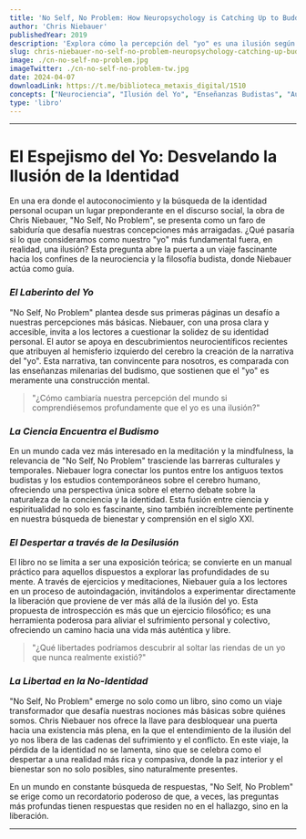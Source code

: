 ```yaml
---
title: 'No Self, No Problem: How Neuropsychology is Catching Up to Buddhism'
author: 'Chris Niebauer'
publishedYear: 2019
description: 'Explora cómo la percepción del "yo" es una ilusión según la neurociencia y el budismo, ofreciendo un camino hacia la paz interior y el bienestar al comprender esta naturaleza ilusoria.'
slug: chris-niebauer-no-self-no-problem-neuropsychology-catching-up-buddhism
image: ./cn-no-self-no-problem.jpg
imageTwitter: ./cn-no-self-no-problem-tw.jpg
date: 2024-04-07
downloadLink: https://t.me/biblioteca_metaxis_digital/1510
concepts: ["Neurociencia", "Ilusión del Yo", "Enseñanzas Budistas", "Autoconocimiento", "Liberación del Sufrimiento"]
type: 'libro'
---
```


---

# El Espejismo del Yo: Desvelando la Ilusión de la Identidad

En una era donde el autoconocimiento y la búsqueda de la identidad personal ocupan un lugar preponderante en el discurso social, la obra de Chris Niebauer, "No Self, No Problem", se presenta como un faro de sabiduría que desafía nuestras concepciones más arraigadas. ¿Qué pasaría si lo que consideramos como nuestro "yo" más fundamental fuera, en realidad, una ilusión? Esta pregunta abre la puerta a un viaje fascinante hacia los confines de la neurociencia y la filosofía budista, donde Niebauer actúa como guía.

### _El Laberinto del Yo_

"No Self, No Problem" plantea desde sus primeras páginas un desafío a nuestras percepciones más básicas. Niebauer, con una prosa clara y accesible, invita a los lectores a cuestionar la solidez de su identidad personal. El autor se apoya en descubrimientos neurocientíficos recientes que atribuyen al hemisferio izquierdo del cerebro la creación de la narrativa del "yo". Esta narrativa, tan convincente para nosotros, es comparada con las enseñanzas milenarias del budismo, que sostienen que el "yo" es meramente una construcción mental.

> "¿Cómo cambiaría nuestra percepción del mundo si comprendiésemos profundamente que el yo es una ilusión?"

### _La Ciencia Encuentra el Budismo_

En un mundo cada vez más interesado en la meditación y la mindfulness, la relevancia de "No Self, No Problem" trasciende las barreras culturales y temporales. Niebauer logra conectar los puntos entre los antiguos textos budistas y los estudios contemporáneos sobre el cerebro humano, ofreciendo una perspectiva única sobre el eterno debate sobre la naturaleza de la conciencia y la identidad. Esta fusión entre ciencia y espiritualidad no solo es fascinante, sino también increíblemente pertinente en nuestra búsqueda de bienestar y comprensión en el siglo XXI.

### _El Despertar a través de la Desilusión_

El libro no se limita a ser una exposición teórica; se convierte en un manual práctico para aquellos dispuestos a explorar las profundidades de su mente. A través de ejercicios y meditaciones, Niebauer guía a los lectores en un proceso de autoindagación, invitándolos a experimentar directamente la liberación que proviene de ver más allá de la ilusión del yo. Esta propuesta de introspección es más que un ejercicio filosófico; es una herramienta poderosa para aliviar el sufrimiento personal y colectivo, ofreciendo un camino hacia una vida más auténtica y libre.

> "¿Qué libertades podríamos descubrir al soltar las riendas de un yo que nunca realmente existió?"

### _La Libertad en la No-Identidad_

"No Self, No Problem" emerge no solo como un libro, sino como un viaje transformador que desafía nuestras nociones más básicas sobre quiénes somos. Chris Niebauer nos ofrece la llave para desbloquear una puerta hacia una existencia más plena, en la que el entendimiento de la ilusión del yo nos libera de las cadenas del sufrimiento y el conflicto. En este viaje, la pérdida de la identidad no se lamenta, sino que se celebra como el despertar a una realidad más rica y compasiva, donde la paz interior y el bienestar son no solo posibles, sino naturalmente presentes. 

En un mundo en constante búsqueda de respuestas, "No Self, No Problem" se erige como un recordatorio poderoso de que, a veces, las preguntas más profundas tienen respuestas que residen no en el hallazgo, sino en la liberación.

---
